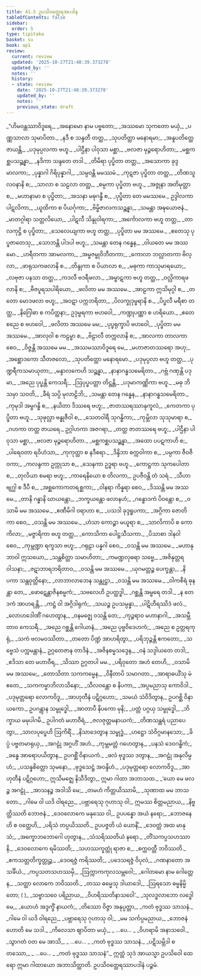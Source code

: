 ```yaml
---
title: 41.5 ဥပသိဝတ္ထေရအပဒါန
tableOfContents: false
sidebar:
  order: 5
type: tipitaka
basket: su
book: ap1
review:
  current: review
  updated: '2025-10-27T21:48:39.373278'
  updated_by: ''
  notes: ''
  history:
  - state: review
    date: '2025-10-27T21:48:39.373278'
    updated_by: ''
    notes: ''
    previous_state: draft
---
```



<ReviewStatus review={frontmatter.review} showDetails={true} />

<HypothesisAnnotation frontmatter={frontmatter} />

<DynamicBreadcrumb />

<Division number="100" book="ap1" e="ch" v="20" p="405">

<Paragraph number="4954" type="verses" book="ap1">
_“ဟိမဝန္တဿာဝိဒူရေ,_  
_အနောမော နာမ ပဗ္ဗတော;_  
_အဿမော သုကတော မယှံ,_  
_ပဏ္ဏသာလာ သုမာပိတာ._  

</Paragraph>

</Division>
<Division number="101" book="ap1" e="ch" v="20" p="405">

<Paragraph number="4955" type="verses" book="ap1">
_နဒီ စ သန္ဒတီ တတ္ထ,_  
_သုပတိတ္ထာ မနောရမာ;_  
_အနူပတိတ္ထေ ဇာယန္တိ,_  
_ပဒုမုပ္ပလကာ ဗဟူ._  

</Paragraph>

</Division>
<Division number="102" book="ap1" e="ch" v="20" p="405">

<Paragraph number="4956" type="verses" book="ap1">
_ပါဌီနာ ပါဝုသာ မစ္ဆာ,_  
_ဗလဇာ မုဉ္ဇရောဟိတာ;_  
_မစ္ဆကစ္ဆပသဉ္ဆန္နာ,_  
_နဒိကာ သန္ဒတေ တဒါ._  

</Paragraph>

</Division>
<Division number="103" book="ap1" e="ch" v="20" p="405">

<Paragraph number="4957" type="verses" book="ap1">
_တိမိရာ ပုပ္ဖိတာ တတ္ထ,_  
_အသောကာ ခုဒ္ဒမာလကာ;_  
_ပုန္နာဂါ ဂိရိပုန္နာဂါ,_  
_သမ္ပဝန္တိ မမဿမံ._  

</Paragraph>

</Division>
<Division number="104" book="ap1" e="ch" v="20" p="405">

<Paragraph number="4958" type="verses" book="ap1">
_ကုဋဇာ ပုပ္ဖိတာ တတ္ထ,_  
_တိဏသူလဝနာနိ စ;_  
_သာလာ စ သဠလာ တတ္ထ,_  
_စမ္ပကာ ပုပ္ဖိတာ ဗဟူ._  

</Paragraph>

</Division>
<Division number="105" book="ap1" e="ch" v="20" p="405">

<Paragraph number="4959" type="verses" book="ap1">
_အဇ္ဇုနာ အတိမုတ္တာ စ,_  
_မဟာနာမာ စ ပုပ္ဖိတာ;_  
_အသနာ မဓုဂန္ဓီ စ,_  
_ပုပ္ဖိတာ တေ မမဿမေ._  

</Paragraph>

</Division>
<Division number="106" book="ap1" e="ch" v="20" p="405">

<Paragraph number="4960" type="verses" book="ap1">
ဥဒ္ဒါလကာ ပါဋလိကာ,_  
_ယူထိကာ စ ပိယင်္ဂုကာ;_  
_ဗိမ္ဗိဇာလကသဉ္ဆန္နာ,_  
_သမန္တာ အဍ္ဎယောဇနံ._  

</Paragraph>

</Division>
<Division number="107" book="ap1" e="ch" v="20" p="405">

<Paragraph number="4961" type="verses" book="ap1">
_မာတဂ္ဂါရာ သတ္တလိယော,_  
_ပါဋလီ သိန္ဒုဝါရကာ;_  
_အင်္ကောလကာ ဗဟူ တတ္ထ,_  
_တာလကုဋ္ဌိ စ ပုပ္ဖိတာ;_  
_သေလေယျကာ ဗဟူ တတ္ထ,_  
_ပုပ္ဖိတာ မမ အဿမေ._  

</Paragraph>

</Division>
<Division number="108" book="ap1" e="ch" v="20" p="406">

<Paragraph number="4962" type="verses" book="ap1">
_ဧတေသု ပုပ္ဖဇာတေသု,_  
_သောဘန္တိ ပါဒပါ ဗဟူ;_  
_သမန္တာ တေန ဂန္ဓေန,_  
_ဝါယတေ မမ အဿမော._  

</Paragraph>

</Division>
<Division number="109" book="ap1" e="ch" v="20" p="406">

<Paragraph number="4963" type="verses" book="ap1">
_ဟရီတကာ အာမလကာ,_  
_အမ္ဗဇမ္ဗုဝိဘီတကာ;_  
_ကောလာ ဘလ္လာတကာ ဗိလ္လာ,_  
_ဖာရုသကဖလာနိ စ._  

</Paragraph>

</Division>
<Division number="110" book="ap1" e="ch" v="20" p="406">

<Paragraph number="4964" type="verses" book="ap1">
_တိန္ဒုကာ စ ပိယာလာ စ,_  
_မဓုကာ ကာသုမာရယော;_  
_လဗုဇာ ပနသာ တတ္ထ,_  
_ကဒလီ ဗဒရီဖလာ._  

</Paragraph>

</Division>
<Division number="111" book="ap1" e="ch" v="20" p="406">

<Paragraph number="4965" type="verses" book="ap1">
_အမ္ဗာဋကာ ဗဟူ တတ္ထ,_  
_ဝလ္လိကာရဖလာနိ စ;_  
_ဗီဇပူရသပါရိယော,_  
_ဖလိတာ မမ အဿမေ._  

</Paragraph>

</Division>
<Division number="112" book="ap1" e="ch" v="20" p="406">

<Paragraph number="4966" type="verses" book="ap1">
_အာဠကာ ဣသိမုဂ္ဂါ စ,_  
_တတော မောဒဖလာ ဗဟူ;_  
_အဝဋာ ပက္ကဘရိတာ,_  
_ပိလက္ခုဒုမ္ဗရာနိ စ._  

</Paragraph>

</Division>
<Division number="113" book="ap1" e="ch" v="20" p="406">

<Paragraph number="4967" type="verses" book="ap1">
_ပိပ္ဖလီ မရီစာ တတ္ထ,_  
_နိဂြေါဓာ စ ကပိတ္ထနာ;_  
ဥဒုမ္ဗရကာ ဗဟဝေါ,_  
_ကဏ္ဍုပဏ္ဏာ စ ဟရိယော._  

</Paragraph>

</Division>
<Division number="114" book="ap1" e="ch" v="20" p="406">

<Paragraph number="4968" type="verses" book="ap1">
_ဧတေ စညေ စ ဗဟဝေါ,_  
_ဖလိတာ အဿမေ မမ;_  
_ပုပ္ဖရုက္ခာပိ ဗဟဝေါ,_  
_ပုပ္ဖိတာ မမ အဿမေ._  

</Paragraph>

</Division>
<Division number="115" book="ap1" e="ch" v="20" p="406">

<Paragraph number="4969" type="verses" book="ap1">
_အာလုဝါ စ ကဠမ္ဗာ စ,_  
_ဗိဠာလီ တက္ကလာနိ စ;_  
_အာလကာ တာလကာ စေဝ,_  
_ဝိဇ္ဇန္တိ အဿမေ မမ._  

</Paragraph>

</Division>
<Division number="116" book="ap1" e="ch" v="20" p="406">

<Paragraph number="4970" type="verses" book="ap1">
_အဿမဿာဝိဒူရေ မေ,_  
_မဟာဇာတဿရော အဟု;_  
_အစ္ဆောဒကော သီတဇလော,_  
_သုပတိတ္ထော မနောရမော._  

</Paragraph>

</Division>
<Division number="117" book="ap1" e="ch" v="20" p="406">

<Paragraph number="4971" type="verses" book="ap1">
_ပဒုမုပ္ပလာ ဗဟူ တတ္ထ,_  
_ပုဏ္ဍရီကသမာယုတာ;_  
_မန္ဒာလကေဟိ သဉ္ဆန္နာ,_  
_နာနာဂန္ဓသမေရိတာ._  

</Paragraph>

</Division>
<Division number="118" book="ap1" e="ch" v="20" p="406">

<Paragraph number="4972" type="verses" book="ap1">
_ဂဗ္ဘံ ဂဏှန္တိ ပဒုမာ,_  
_အညေ ပုပ္ဖန္တိ ကေသရီ;_  
_ဩပုပ္ဖပတ္တာ တိဋ္ဌန္တိ,_  
_ပဒုမာကဏ္ဏိကာ ဗဟူ._  

</Paragraph>

</Division>
<Division number="119" book="ap1" e="ch" v="20" p="406">

<Paragraph number="4973" type="verses" book="ap1">
_မဓု ဘိသမှာ သဝတိ,_  
_ခီရံ သပ္ပိ မုလာဠိဘိ;_  
_သမန္တာ တေန ဂန္ဓေန,_  
_နာနာဂန္ဓသမေရိတာ._  

</Paragraph>

</Division>
<Division number="120" book="ap1" e="ch" v="20" p="407">

<Paragraph number="4974" type="verses" book="ap1">
_ကုမုဒါ အမ္ဗဂန္ဓိ စ,_  
_နယိတာ ဒိဿရေ ဗဟူ;_  
_ဇာတဿရဿာနုကူလံ,_  
_ကေတကာ ပုပ္ဖိတာ ဗဟူ._  

</Paragraph>

</Division>
<Division number="121" book="ap1" e="ch" v="20" p="407">

<Paragraph number="4975" type="verses" book="ap1">
_သုဖုလ္လာ ဗန္ဓုဇီဝါ စ,_  
_သေတဝါရီ သုဂန္ဓိကာ;_  
_ကုမ္ဘိလာ သုသုမာရာ စ,_  
_ဂဟကာ တတ္ထ ဇာယရေ._  

</Paragraph>

</Division>
<Division number="122" book="ap1" e="ch" v="20" p="407">

<Paragraph number="4976" type="verses" book="ap1">
ဥဂ္ဂါဟကာ အဇဂရာ,_  
_တတ္ထ ဇာတဿရေ ဗဟူ;_  
_ပါဌီနာ ပါဝုသာ မစ္ဆာ,_  
_ဗလဇာ မုဉ္ဇရောဟိတာ._  

</Paragraph>

</Division>
<Division number="123" book="ap1" e="ch" v="20" p="407">

<Paragraph number="4977" type="verses" book="ap1">
_မစ္ဆကစ္ဆပသဉ္ဆန္နာ,_  
_အထော ပပဋကာဟိ စ;_  
_ပါရေဝတာ ရဝိဟံသာ,_  
_ကုကုတ္ထာ စ နဒီစရာ._  

</Paragraph>

</Division>
<Division number="124" book="ap1" e="ch" v="20" p="407">

<Paragraph number="4978" type="verses" book="ap1">
_ဒိန္ဒိဘာ စက္ကဝါကာ စ,_  
_ပမ္ပကာ ဇီဝဇီဝကာ;_  
_ကလန္ဒကာ ဥက္ကုသာ စ,_  
_သေနကာ ဥဒ္ဓရာ ဗဟူ._  

</Paragraph>

</Division>
<Division number="125" book="ap1" e="ch" v="20" p="407">

<Paragraph number="4979" type="verses" book="ap1">
_ကောဋ္ဌကာ သုကပေါတာ စ,_  
_တုလိယာ စမရာ ဗဟူ;_  
_ကာရေနိယော စ တိလကာ,_  
ဥပဇီဝန္တိ တံ သရံ._  

</Paragraph>

</Division>
<Division number="126" book="ap1" e="ch" v="20" p="407">

<Paragraph number="4980" type="verses" book="ap1">
_သီဟာ ဗျဂ္ဃါ စ ဒီပီ စ,_  
_အစ္ဆကောကတရစ္ဆကာ;_  
_ဝါနရာ ကိန္နရာ စေဝ,_  
_ဒိဿန္တိ မမ အဿမေ._  

</Paragraph>

</Division>
<Division number="127" book="ap1" e="ch" v="20" p="407">

<Paragraph number="4981" type="verses" book="ap1">
_တာနိ ဂန္ဓာနိ ဃာယန္တော,_  
_ဘက္ခယန္တော ဖလာနဟံ;_  
_ဂန္ဓောဒကံ ပိဝန္တော စ,_  
_ဝသာမိ မမ အဿမေ._  

</Paragraph>

</Division>
<Division number="128" book="ap1" e="ch" v="20" p="407">

<Paragraph number="4982" type="verses" book="ap1">
_ဧဏီမိဂါ ဝရာဟာ စ,_  
_ပသဒါ ခုဒ္ဒရူပကာ;_  
_အဂ္ဂိကာ ဇောတိကာ စေဝ,_  
_ဝသန္တိ မမ အဿမေ._  

</Paragraph>

</Division>
<Division number="129" book="ap1" e="ch" v="20" p="407">

<Paragraph number="4983" type="verses" book="ap1">
_ဟံသာ ကောဉ္စာ မယူရာ စ,_  
_သာလိကာပိ စ ကောကိလာ;_  
_မဇ္ဇာရိကာ ဗဟူ တတ္ထ,_  
_ကောသိကာ ပေါဋ္ဌသီသကာ._  

</Paragraph>

</Division>
<Division number="130" book="ap1" e="ch" v="20" p="407">

<Paragraph number="4984" type="verses" book="ap1">
_ပိသာစာ ဒါနဝါ စေဝ,_  
_ကုမ္ဘဏ္ဍာ ရက္ခသာ ဗဟူ;_  
_ဂရုဠာ ပန္နဂါ စေဝ,_  
_ဝသန္တိ မမ အဿမေ._  

</Paragraph>

</Division>
<Division number="131" book="ap1" e="ch" v="20" p="407">

<Paragraph number="4985" type="verses" book="ap1">
_မဟာနုဘာဝါ ဣသယော,_  
_သန္တစိတ္တာ သမာဟိတာ;_  
_ကမဏ္ဍလုဓရာ သဗ္ဗေ,_  
_အဇိနုတ္တရဝါသနာ;_  
_ဇဋာဘာရဘရိတာဝ,_  
_ဝသန္တိ မမ အဿမေ._  

</Paragraph>

</Division>
<Division number="132" book="ap1" e="ch" v="20" p="408">

<Paragraph number="4986" type="verses" book="ap1">
_ယုဂမတ္တဉ္စ ပေက္ခန္တာ,_  
_နိပကာ သန္တဝုတ္တိနော;_  
_လာဘာလာဘေန သန္တုဋ္ဌာ,_  
_ဝသန္တိ မမ အဿမေ._  

</Paragraph>

</Division>
<Division number="133" book="ap1" e="ch" v="20" p="408">

<Paragraph number="4987" type="verses" book="ap1">
_ဝါကစီရံ ဓုနန္တာ တေ,_  
_ဖောဋေန္တာဇိနစမ္မကံ;_  
_သဗလေဟိ ဥပတ္ထဒ္ဓါ,_  
_ဂစ္ဆန္တိ အမ္ဗရေ တဒါ._  

</Paragraph>

</Division>
<Division number="134" book="ap1" e="ch" v="20" p="408">

<Paragraph number="4988" type="verses" book="ap1">
_န တေ ဒကံ အာဟရန္တိ,_  
_ကဋ္ဌံ ဝါ အဂ္ဂိဒါရုကံ;_  
_သယဉ္စ ဥပသမ္ပန္နာ,_  
_ပါဋိဟီရဿိဒံ ဖလံ._  

</Paragraph>

</Division>
<Division number="135" book="ap1" e="ch" v="20" p="408">

<Paragraph number="4989" type="verses" book="ap1">
_လောဟဒေါဏိံ ဂဟေတွာန,_  
_ဝနမဇ္ဈေ ဝသန္တိ တေ;_  
_ကုဉ္ဇရာဝ မဟာနာဂါ,_  
_အသမ္ဘီတာဝ ကေသရီ._  

</Paragraph>

</Division>
<Division number="136" book="ap1" e="ch" v="20" p="408">

<Paragraph number="4990" type="verses" book="ap1">
_အညေ ဂစ္ဆန္တိ ဂေါယာနံ,_  
_အညေ ပုဗ္ဗဝိဒေဟကံ;_  
_အညေ စ ဥတ္တရကုရုံ,_  
_သကံ ဗလမဝဿိတာ._  

</Paragraph>

</Division>
<Division number="137" book="ap1" e="ch" v="20" p="408">

<Paragraph number="4991" type="verses" book="ap1">
_တတော ပိဏ္ဍံ အာဟရိတွာ,_  
_ပရိဘုဉ္ဇန္တိ ဧကတော;_  
_သဗ္ဗေသံ ပက္ကမန္တာနံ,_  
ဥဂ္ဂတေဇာန တာဒိနံ._  

</Paragraph>

</Division>
<Division number="138" book="ap1" e="ch" v="20" p="408">

<Paragraph number="4992" type="verses" book="ap1">
_အဇိနစမ္မသဒ္ဒေန,_  
_ဝနံ သဒ္ဒါယတေ တဒါ;_  
_ဧဒိသာ တေ မဟာဝီရ,_  
_သိဿာ ဥဂ္ဂတပါ မမ._  

</Paragraph>

</Division>
<Division number="139" book="ap1" e="ch" v="20" p="408">

<Paragraph number="4993" type="verses" book="ap1">
_ပရိဝုတော အဟံ တေဟိ,_  
_ဝသာမိ မမ အဿမေ;_  
_တောသိတာ သကကမ္မေန,_  
_ဝိနီတာပိ သမာဂတာ._  

</Paragraph>

</Division>
<Division number="140" book="ap1" e="ch" v="20" p="408">

<Paragraph number="4994" type="verses" book="ap1">
_အာရာဓယိံသု မံ ဧတေ,_  
_သကကမ္မာဘိလာသိနော;_  
_သီလဝန္တော စ နိပကာ,_  
_အပ္ပမညာသု ကောဝိဒါ._  

</Paragraph>

</Division>
<Division number="141" book="ap1" e="ch" v="20" p="408">

<Paragraph number="4995" type="verses" book="ap1">
_ပဒုမုတ္တရော လောကဝိဒူ,_  
_အာဟုတီနံ ပဋိဂ္ဂဟော;_  
_သမယံ သံဝိဒိတွာန,_  
ဥပဂစ္ဆိ ဝိနာယကော._  

</Paragraph>

</Division>
<Division number="142" book="ap1" e="ch" v="20" p="408">

<Paragraph number="4996" type="verses" book="ap1">
ဥပဂန္တွာန သမ္ဗုဒ္ဓေါ,_  
_အာတာပီ နိပကော မုနိ;_  
_ပတ္တံ ပဂ္ဂယှ သမ္ဗုဒ္ဓေါ,_  
_ဘိက္ခာယ မမုပါဂမိ._  

</Paragraph>

</Division>
<Division number="143" book="ap1" e="ch" v="20" p="408">

<Paragraph number="4997" type="verses" book="ap1">
ဥပါဂတံ မဟာဝီရံ,_  
_ဇလဇုတ္တမနာယကံ;_  
_တိဏသန္ထရံ ပညာပေတွာ,_  
_သာလပုပ္ဖေဟိ ဩကိရိံ._  

</Paragraph>

</Division>
<Division number="144" book="ap1" e="ch" v="20" p="409">

<Paragraph number="4998" type="verses" book="ap1">
_နိသာဒေတွာန သမ္ဗုဒ္ဓံ,_  
_ဟဋ္ဌော သံဝိဂ္ဂမာနသော;_  
_ခိပ္ပံ ပဗ္ဗတမာရုယှ,_  
_အဂဠုံ အဂ္ဂဟိံ အဟံ._  

</Paragraph>

</Division>
<Division number="145" book="ap1" e="ch" v="20" p="409">

<Paragraph number="4999" type="verses" book="ap1">
_ကုမ္ဘမတ္တံ ဂဟေတွာန,_  
_ပနသံ ဒေဝဂန္ဓိကံ;_  
_ခန္ဓေ အာရောပယိတွာန,_  
ဥပဂစ္ဆိံ ဝိနာယကံ._  

</Paragraph>

</Division>
<Division number="146" book="ap1" e="ch" v="20" p="409">

<Paragraph number="5000" type="verses" book="ap1">
_ဖလံ ဗုဒ္ဓဿ ဒတွာန,_  
_အဂဠုံ အနုလိမ္ပဟံ;_  
_ပသန္နစိတ္တော သုမနော,_  
_ဗုဒ္ဓသေဋ္ဌံ အဝန္ဒိဟံ._  

</Paragraph>

</Division>
<Division number="147" book="ap1" e="ch" v="20" p="409">

<Paragraph number="5001" book="ap1">
_ပဒုမုတ္တရော လောကဝိဒူ,_  
_အာဟုတီနံ ပဋိဂ္ဂဟော;_  
ဣသိမဇ္ဈေ နိသီဒိတွာ,_  
ဣမာ ဂါထာ အဘာသထ._  

</Paragraph>

</Division>
<Division number="148" book="ap1" e="ch" v="20" p="409">

<Paragraph number="5002" type="verses" book="ap1">
_‘ယော မေ ဖလဉ္စ အဂဠုံ,_  
_အာသနဉ္စ အဒါသိ မေ;_  
_တမဟံ ကိတ္တယိဿာမိ,_  
_သုဏာထ မမ ဘာသတော._  

</Paragraph>

</Division>
<Division number="149" book="ap1" e="ch" v="20" p="409">

<Paragraph number="5003" type="verses" book="ap1">
_ဂါမေ ဝါ ယဒိ ဝါရညေ,_  
_ပဗ္ဘာရေသု ဂုဟာသု ဝါ;_  
ဣမဿ စိတ္တမညာယ,_  
_နိဗ္ဗတ္တိဿတိ ဘောဇနံ._  

</Paragraph>

</Division>
<Division number="150" book="ap1" e="ch" v="20" p="409">

<Paragraph number="5004" type="verses" book="ap1">
_ဒေဝလောကေ မနုဿေ ဝါ,_  
ဥပပန္နော အယံ နရော;_  
_ဘောဇနေဟိ စ ဝတ္ထေဟိ,_  
_ပရိသံ တပ္ပယိဿတိ._  

</Paragraph>

</Division>
<Division number="151" book="ap1" e="ch" v="20" p="409">

<Paragraph number="5005" type="verses" book="ap1">
ဥပပဇ္ဇတိ ယံ ယောနိံ,_  
_ဒေဝတ္တံ အထ မာနုသံ;_  
_အက္ခောဘဘောဂေါ ဟုတွာန,_  
_သံသရိဿတိယံ နရော._  

</Paragraph>

</Division>
<Division number="152" book="ap1" e="ch" v="20" p="409">

<Paragraph number="5006" type="verses" book="ap1">
_တိံသကပ္ပသဟဿာနိ,_  
_ဒေဝလောကေ ရမိဿတိ;_  
_သဟဿက္ခတ္တုံ ရာဇာ စ,_  
_စက္ကဝတ္တီ ဘဝိဿတိ._  

</Paragraph>

</Division>
<Division number="153" book="ap1" e="ch" v="20" p="409">

<Paragraph number="5007" type="verses" book="ap1">
_ဧကသတ္တတိက္ခတ္တုဉ္စ,_  
_ဒေဝရဇ္ဇံ ကရိဿတိ;_  
_ပဒေသရဇ္ဇံ ဝိပုလံ,_  
_ဂဏနာတော အသင်္ခိယံ._  

</Paragraph>

</Division>
<Division number="154" book="ap1" e="ch" v="20" p="409">

<Paragraph number="5008" type="verses" book="ap1">
_ကပ္ပသတသဟဿမှိ,_  
_ဩက္ကာကကုလသမ္ဘဝေါ;_  
_ဂေါတမော နာမ ဂေါတ္တေန,_  
_သတ္ထာ လောကေ ဘဝိဿတိ._  

</Paragraph>

</Division>
<Division number="155" book="ap1" e="ch" v="20" p="409">

<Paragraph number="5009" type="verses" book="ap1">
_တဿ ဓမ္မေသု ဒါယာဒေါ,_  
_ဩရသော ဓမ္မနိမ္မိတော; ( )_  
_သဗ္ဗာသဝေ ပရိညာယ,_  
_ဝိဟရိဿတိနာသဝေါ’._  

</Paragraph>

</Division>
<Division number="156" book="ap1" e="ch" v="20" p="409">

<Paragraph number="5010" type="verses" book="ap1">
_သုလဒ္ဓလာဘော လဒ္ဓေါ မေ,_  
_ယောဟံ အဒ္ဒက္ခိံ နာယကံ;_  
_တိဿော ဝိဇ္ဇာ အနုပ္ပတ္တာ,_  
_ကတံ ဗုဒ္ဓဿ သာသနံ._  

</Paragraph>

</Division>
<Division number="157" book="ap1" e="ch" v="20" p="410">

<Paragraph number="5011" type="verses" book="ap1">
_ဂါမေ ဝါ ယဒိ ဝါရညေ,_  
_ပဗ္ဘာရေသု ဂုဟာသု ဝါ;_  
_မမ သင်္ကပ္ပမညာယ,_  
_ဘောဇနံ ဟောတိ မေ သဒါ._  

</Paragraph>

</Division>
<Division number="158" book="ap1" e="ch" v="20" p="410">

<Paragraph number="5012" type="verses" book="ap1">
_ကိလေသာ ဈာပိတာ မယှံ,_  
_ …ပေ… _  
_ဝိဟရာမိ အနာသဝေါ._  

</Paragraph>

</Division>
<Division number="159" book="ap1" e="ch" v="20" p="410">

<Paragraph number="5013" type="verses" book="ap1">
_သွာဂတံ ဝတ မေ အာသိ,_  
_ …ပေ… _  
_ကတံ ဗုဒ္ဓဿ သာသနံ._  

</Paragraph>

</Division>
<Division number="160" book="ap1" e="ch" v="20" p="410">

<Paragraph number="5014" type="verses" book="ap1">
_ပဋိသမ္ဘိဒါ စတဿော,_  
_ …ပေ… _  
_ကတံ ဗုဒ္ဓဿ သာသနံ”._  

</Paragraph>

<Paragraph number="5015" book="ap1">
ဣတ္ထံ သုဒံ အာယသ္မာ ဥပသိဝေါ ထေရော ဣမာ ဂါထာယော အဘာသိတ္ထာတိ.

</Paragraph>
</Division>

<Paragraph number="5016" type="center" book="ap1">
ဥပသိဝတ္ထေရဿာပဒါနံ ပဉ္စမံ.
</Paragraph>